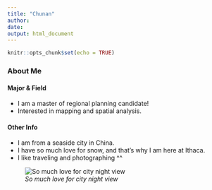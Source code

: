 ```yaml
---
title: "Chunan"
author:
date: 
output: html_document
---
```


```r
knitr::opts_chunk$set(echo = TRUE)
```


### About Me

#### Major & Field
* I am a master of regional planning candidate!
* Interested in mapping and spatial analysis.

#### Other Info
* I am from a seaside city in China.
* I have so much love for snow, and that's why I am here at Ithaca.
* I like traveling and photographing ^^

![*So much love for city night view*](https://images.fineartamerica.com/images-medium-large-5/tokyo-night-view-takao-kataoka.jpg)

